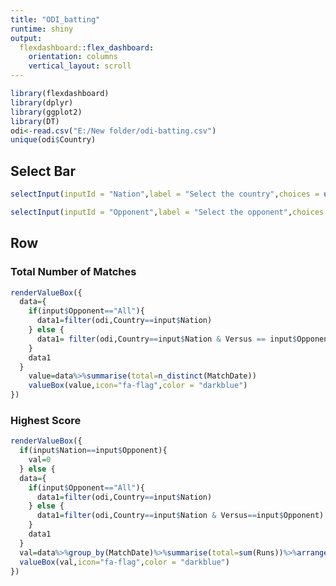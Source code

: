 ---
title: "ODI_batting"
runtime: shiny
output: 
  flexdashboard::flex_dashboard:
    orientation: columns
    vertical_layout: scroll
---

```{r setup, include=FALSE}
library(flexdashboard)
library(dplyr)
library(ggplot2)
library(DT)
odi<-read.csv("E:/New folder/odi-batting.csv")
unique(odi$Country)
```


Select Bar{.sidebar}
--------------------------------------------------
```{r}
selectInput(inputId = "Nation",label = "Select the country",choices = unique(odi$Country))

selectInput(inputId = "Opponent",label = "Select the opponent",choices = c("All",as.character(unique(odi$Versus))),selected = "All")
```

Row
-----------------------

### Total Number of Matches

```{r}
renderValueBox({
  data={
    if(input$Opponent=="All"){
      data1=filter(odi,Country==input$Nation)
    } else {
      data1= filter(odi,Country==input$Nation & Versus == input$Opponent)
    }
    data1
  }
    value=data%>%summarise(total=n_distinct(MatchDate))
    valueBox(value,icon="fa-flag",color = "darkblue")
})
```


### Highest Score
```{r}
renderValueBox({
  if(input$Nation==input$Opponent){
    val=0
  } else {
  data={
    if(input$Opponent=="All"){
      data1=filter(odi,Country==input$Nation)
    } else {
      data1=filter(odi,Country==input$Nation & Versus==input$Opponent)
    }
    data1
  }
  val=data%>%group_by(MatchDate)%>%summarise(total=sum(Runs))%>%arrange(desc(total))%>%select(total)}
  valueBox(val,icon="fa-flag",color = "darkblue")
})
```


